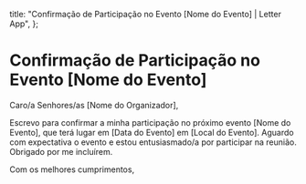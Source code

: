   title: "Confirmação de Participação no Evento [Nome do Evento] | Letter App",
};

# Confirmação de Participação no Evento [Nome do Evento]

Caro/a Senhores/as [Nome do Organizador],

Escrevo para confirmar a minha participação no próximo evento [Nome do Evento], que terá lugar em [Data do Evento] em [Local do Evento]. Aguardo com expectativa o evento e estou entusiasmado/a por participar na reunião. Obrigado por me incluírem.

Com os melhores cumprimentos,
